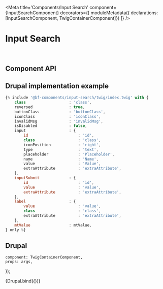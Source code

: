 


<Meta
    title='Components/Input Search'
    component={InputSearchComponent}
    decorators={[
        moduleMetadata({ declarations: [InputSearchComponent, TwigContainerComponent]})
    ]}
/>


# Input Search

<br/>



## Component API

<Props of={InputSearchComponent} />



## Drupal implementation example

```jsx
{% include '@bf-components/input-search/twig/index.twig' with {
    class                   : 'class',
    reversed                : true,
    buttonClass             : 'buttonClass',
    iconClass               : 'iconClass',
    invalidMsg              : 'invalidMsg',
    isDisabled              : false,
    input                   : {
        id                      : 'id',
        class                   : 'class',
        iconPosition            : 'right',
        type                    : 'text',
        placeholder             : 'Placeholder',
        name                    : 'Name',
        value                   : 'Value',
        extraAttribute          : 'extraAttribute',
    },
    inputSubmit             : {
        id                      : 'id',
        value                   : 'value',
        extraAttribute          : 'extraAttribute',
    },
    label                   : {
        value                   : 'value',
        class                   : 'class',
        extraAttribute          : 'extraAttribute',
    },
    mtValue                 : mtValue,
} only %}
```



## Drupal

    component: TwigContainerComponent,
    props: args,
});

<Canvas withSource='none'>
    <Story
        name='Drupal'
        height='300px'
        args={{
            elementPath         : 'components/input-search/_doc/template.drupal',
            label_value         : 'Label',
            input_placeholder   : 'What are you looking for?',
            isInvalid           : false,
        }}
    >
        {Drupal.bind({})}
    </Story>
</Canvas>
